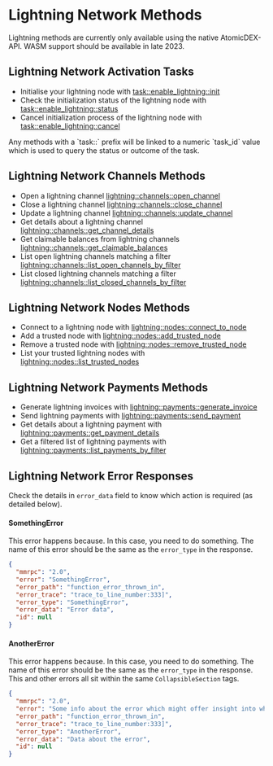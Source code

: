 # Lightning Network Methods

<Note>
Lightning methods are currently only available using the native AtomicDEX-API. WASM support should be available in late 2023.
</Note>


## Lightning Network Activation Tasks

- Initialise your lightning node with [task::enable_lightning::init](/atomicdex/api/v20-dev/lightning/activation#task::enable_lightning::init)
- Check the initialization status of the lightning node with [task::enable_lightning::status](/atomicdex/api/v20-dev/lightning/activation/task::enable_lightning::status)
- Cancel initialization process of the lightning node with [task::enable_lightning::cancel](/atomicdex/api/v20-dev/lightning/activation/task::enable_lightning::cancel)

<Note>
Any methods with a `task::` prefix will be linked to a numeric `task_id` value which is used to query the status or outcome of the task.
</Note>


## Lightning Network Channels Methods

- Open a lightning channel [lightning::channels::open_channel](/atomicdex/api/v20-dev/lightning/channels#lightning::channels::open_channel)
- Close a lightning channel [lightning::channels::close_channel](/atomicdex/api/v20-dev/lightning/channels#lightning::channels::close_channel)
- Update a lightning channel [lightning::channels::update_channel](/atomicdex/api/v20-dev/lightning/channels#lightning::channels::update_channel)
- Get details about a lightning channel [lightning::channels::get_channel_details](/atomicdex/api/v20-dev/lightning/channels#lightning::channels::get_channel_details)
- Get claimable balances from lightning channels [lightning::channels::get_claimable_balances](/atomicdex/api/v20-dev/lightning/channels#lightning::channels::get_claimable_balances)
- List open lightning channels matching a filter [lightning::channels::list_open_channels_by_filter](/atomicdex/api/v20-dev/lightning/channels#lightning::channels::list_open_channels_by_filter)
- List closed lightning channels matching a filter [lightning::channels::list_closed_channels_by_filter](/atomicdex/api/v20-dev/lightning/channels#lightning::channels::list_closed_channels_by_filter)


## Lightning Network Nodes Methods

- Connect to a lightning node with [lightning::nodes::connect_to_node](/atomicdex/api/v20-dev/lightning/nodes#lightning::nodes::connect_to_node)
- Add a trusted node with [lightning::nodes::add_trusted_node](/atomicdex/api/v20-dev/lightning/nodes#lightning::nodes::add_trusted_node)
- Remove a trusted node with [lightning::nodes::remove_trusted_node](/atomicdex/api/v20-dev/lightning/nodes#lightning::nodes::remove_trusted_node)
- List your trusted lightning nodes with [lightning::nodes::list_trusted_nodes](/atomicdex/api/v20-dev/lightning/nodes#lightning::nodes::list_trusted_nodes)


## Lightning Network Payments Methods

- Generate lightning invoices with [lightning::payments::generate_invoice](/atomicdex/api/v20-dev/lightning/payments#lightning::payments::generate_invoice)
- Send lightning payments with [lightning::payments::send_payment](/atomicdex/api/v20-dev/lightning/payments/lightning::payments::send_payment)
- Get details about a lightning payment with [lightning::payments::get_payment_details](/atomicdex/api/v20-dev/lightning/payments/lightning::payments::get_payment_details)
- Get a filtered list of lightning payments with [lightning::payments::list_payments_by_filter](/atomicdex/api/v20-dev/lightning/payments/lightning::payments::list_payments_by_filter)


## Lightning Network Error Responses

Check the details in `error_data` field to know which action is required (as detailed below).

<CollapsibleSection expandedText='Hide Errors' collapsedText='Show Errors'>


#### SomethingError

This error happens because. In this case, you need to do something.
The name of this error should be the same as the `error_type` in the response.

```json
{
  "mmrpc": "2.0",
  "error": "SomethingError",
  "error_path": "function_error_thrown_in",
  "error_trace": "trace_to_line_number:333]",
  "error_type": "SomethingError",
  "error_data": "Error data",
  "id": null
}
```

#### AnotherError

This error happens because. In this case, you need to do something.
The name of this error should be the same as the `error_type` in the response.
This and other errors all sit within the same `CollapsibleSection` tags.

```json
{
  "mmrpc": "2.0",
  "error": "Some info about the error which might offer insight into what went wrong",
  "error_path": "function_error_thrown_in",
  "error_trace": "trace_to_line_number:333]",
  "error_type": "AnotherError",
  "error_data": "Data about the error",
  "id": null
}
```

</CollapsibleSection>
